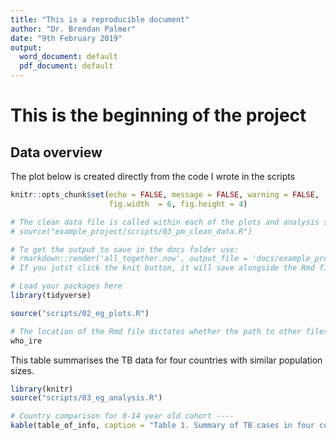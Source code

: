 ```yaml
---
title: "This is a reproducible document"
author: "Dr. Brendan Palmer"
date: "9th February 2019"
output:
  word_document: default
  pdf_document: default
---
```


# This is the beginning of the project

## Data overview

The plot below is created directly from the code I wrote in the scripts

```r

knitr::opts_chunk$set(echo = FALSE, message = FALSE, warning = FALSE, 
                      fig.width  = 6, fig.height = 4)

# The clean data file is called within each of the plots and analysis scripts
# source("example_project/scripts/03_pm_clean_data.R")

# To get the output to save in the docs folder use:
# rmarkdown::render('all_together.now', output_file = 'docs/example_project_report.docx') in the console
# If you jutst click the knit button, it will save alongside the Rmd file

# Load your packages here  
library(tidyverse)

```

```r

source("scripts/02_eg_plots.R")

# The location of the Rmd file dictates whether the path to other files is intact
who_ire
```

This table summarises the TB data for four countries with similar population sizes.

```r
library(knitr)
source("scripts/03_eg_analysis.R")
```


```r
# Country comparison for 0-14 year old cohort ----
kable(table_of_info, caption = "Table 1. Summary of TB cases in four countries")
```

